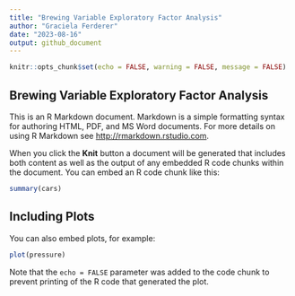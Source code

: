 ```yaml
---
title: "Brewing Variable Exploratory Factor Analysis"
author: "Graciela Ferderer"
date: "2023-08-16"
output: github_document
---
```


```r
knitr::opts_chunk$set(echo = FALSE, warning = FALSE, message = FALSE)
```

## Brewing Variable Exploratory Factor Analysis

This is an R Markdown document. Markdown is a simple formatting syntax for authoring HTML, PDF, and MS Word documents. For more details on using R Markdown see <http://rmarkdown.rstudio.com>.

When you click the **Knit** button a document will be generated that includes both content as well as the output of any embedded R code chunks within the document. You can embed an R code chunk like this:

```r
summary(cars)
```

## Including Plots

You can also embed plots, for example:

```r
plot(pressure)
```

Note that the `echo = FALSE` parameter was added to the code chunk to prevent printing of the R code that generated the plot.

